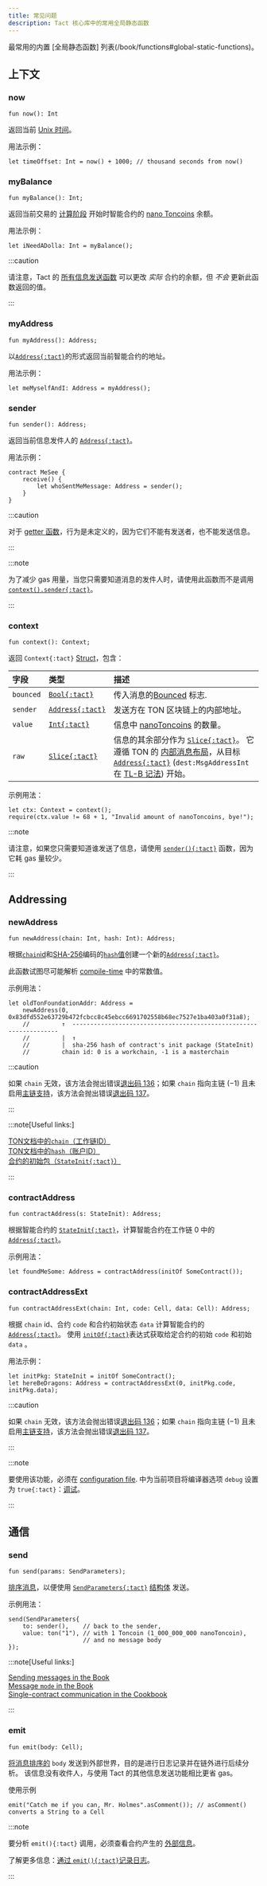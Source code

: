```yaml
---
title: 常见问题
description: Tact 核心库中的常用全局静态函数
---
```


最常用的内置 [全局静态函数] 列表(/book/functions#global-static-functions)。

## 上下文

### now

```tact
fun now(): Int
```

返回当前 [Unix 时间](https://en.wikipedia.org/wiki/Unix_time)。

用法示例：

```tact
let timeOffset: Int = now() + 1000; // thousand seconds from now()
```

### myBalance

```tact
fun myBalance(): Int;
```

返回当前交易的 [计算阶段](https://docs.ton.org/learn/tvm-instructions/tvm-overview#compute-phase) 开始时智能合约的 [nano Toncoins](/zh-cn/book/integers#nanotoncoin) 余额。

用法示例：

```tact
let iNeedADolla: Int = myBalance();
```

:::caution

  请注意，Tact 的 [所有信息发送函数](/zh-cn/book/send) 可以更改 _实际_ 合约的余额，但 _不会_ 更新此函数返回的值。

:::

### myAddress

```tact
fun myAddress(): Address;
```

以[`Address{:tact}`][p]的形式返回当前智能合约的地址。

用法示例：

```tact
let meMyselfAndI: Address = myAddress();
```

### sender

```tact
fun sender(): Address;
```

返回当前信息发件人的 [`Address{:tact}`][p]。

用法示例：

```tact
contract MeSee {
    receive() {
        let whoSentMeMessage: Address = sender();
    }
}
```

:::caution

  对于 [getter 函数](/zh-cn/book/contracts#getter-functions)，行为是未定义的，因为它们不能有发送者，也不能发送信息。

:::

:::note

  为了减少 gas 用量，当您只需要知道消息的发件人时，请使用此函数而不是调用 [`context().sender{:tact}`](#context)。

:::

### context

```tact
fun context(): Context;
```

返回 `Context{:tact}` [Struct](/zh-cn/book/structs-and-messages#structs)，包含：

| 字段        | 类型                        | 描述                                                                                                                                                                                                                                                    |
| :-------- | :------------------------ | :---------------------------------------------------------------------------------------------------------------------------------------------------------------------------------------------------------------------------------------------------- |
| `bounced` | [`Bool{:tact}`][bool]     | 传入消息的[Bounced](https://ton.org/docs/learn/overviews/addses#bounceable-vs-non-ounceable-addresses) 标志.                                                                                                                                                 |
| `sender`  | [`Address{:tact}`][p]     | 发送方在 TON 区块链上的内部地址。                                                                                                                                                                                                                                   |
| `value`   | [`Int{:tact}`][int]       | 信息中 [nanoToncoins](/zh-cn/book/integers#nanotoncoin) 的数量。                                                                                                                                                                                                   |
| `raw`     | [`Slice{:tact}`][slice]   | 信息的其余部分作为 [`Slice{:tact}`][slice]。 它遵循 TON 的 [内部消息布局](https://docs.ton.org/develop/smart-contracts/messages#message-layout)，从目标 [`Address{:tact}`][p] (`dest:MsgAddressInt` 在 [TL-B 记法](https://docs.ton.org/develop/data-formats/tl-b-language)) 开始。 |

示例用法：

```tact
let ctx: Context = context();
require(ctx.value != 68 + 1, "Invalid amount of nanoToncoins, bye!");
```

:::note

  请注意，如果您只需要知道谁发送了信息，请使用 [`sender(){:tact}`](#sender) 函数，因为它耗 gas 量较少。

:::

## Addressing

### newAddress

```tact
fun newAddress(chain: Int, hash: Int): Address;
```

根据[`chain`id](https://ton-blockchain.github.io/docs/#/overviews/TON_blockchain_overview)和[SHA-256](/zh-cn/ref/core-math#sha256)编码的[`hash`值](https://docs.ton.org/learn/overviews/addresses#account-id)创建一个新的[`Address{:tact}`][p]。

此函数试图尽可能解析 [compile-time](/zh-cn/ref/core-comptime) 中的常数值。

示例用法：

```tact
let oldTonFoundationAddr: Address =
    newAddress(0, 0x83dfd552e63729b472fcbcc8c45ebcc6691702558b68ec7527e1ba403a0f31a8);
    //         ↑  ------------------------------------------------------------------
    //         |  ↑
    //         |  sha-256 hash of contract's init package (StateInit)
    //         chain id: 0 is a workchain, -1 is a masterchain
```

:::caution

  如果 `chain` 无效，该方法会抛出错误[退出码 136](/zh-cn/book/exit-codes#136)；如果 `chain` 指向主链 ($-1$) 且未启用[主链支持](/zh-cn/book/masterchain)，该方法会抛出错误[退出码 137](/zh-cn/book/exit-codes#137)。

:::

:::note[Useful links:]

  [TON文档中的`chain`（工作链ID）](https://docs.ton.org/learn/overviews/addresses#workchain-id)\
  [TON文档中的`hash`（账户ID）](https://docs.ton.org/learn/overviews/addresses#account-id)\
  [合约的初始包（`StateInit{:tact}`）](/zh-cn/book/expressions#initof)

:::

### contractAddress

```tact
fun contractAddress(s: StateInit): Address;
```

根据智能合约的 [`StateInit{:tact}`](/zh-cn/book/expressions#initof)，计算智能合约在工作链 $0$ 中的 [`Address{:tact}`][p]。

示例用法：

```tact
let foundMeSome: Address = contractAddress(initOf SomeContract());
```

### contractAddressExt

```tact
fun contractAddressExt(chain: Int, code: Cell, data: Cell): Address;
```

根据 `chain` id、合约 `code` 和合约初始状态 `data` 计算智能合约的 [`Address{:tact}`][p]。 使用 [`initOf{:tact}`](/zh-cn/book/expressions#initof)表达式获取给定合约的初始 `code` 和初始 `data` 。

用法示例：

```tact
let initPkg: StateInit = initOf SomeContract();
let hereBeDragons: Address = contractAddressExt(0, initPkg.code, initPkg.data);
```

:::caution

  如果 `chain` 无效，该方法会抛出错误[退出码 136](/zh-cn/book/exit-codes#136)；如果 `chain` 指向主链 ($-1$) 且未启用[主链支持](/zh-cn/book/masterchain)，该方法会抛出错误[退出码 137](/zh-cn/book/exit-codes#137)。

:::

:::note

  要使用该功能，必须在 [configuration file](/zh-cn/book/config).
  中为当前项目将编译器选项 `debug` 设置为 `true{:tact}`：[调试](/zh-cn/book/debug)。

:::

## 通信

### send

```tact
fun send(params: SendParameters);
```

[排序消息](/zh-cn/book/send#outbound-message-processing)，以便使用 [`SendParameters{:tact}`](/zh-cn/book/send) [结构体](/zh-cn/book/structs-and-messages#structs) 发送。

示例用法：

```tact
send(SendParameters{
    to: sender(),    // back to the sender,
    value: ton("1"), // with 1 Toncoin (1_000_000_000 nanoToncoin),
                     // and no message body
});
```

:::note[Useful links:]

  [Sending messages in the Book](/zh-cn/book/send)\
  [Message `mode` in the Book](/zh-cn/book/message-mode)\
  [Single-contract communication in the Cookbook](/zh-cn/cookbook/single-communication)

:::

### emit

```tact
fun emit(body: Cell);
```

[将消息排序的](/zh-cn/book/send#outbound-message-processing) `body` 发送到外部世界，目的是进行日志记录并在链外进行后续分析。 该信息没有收件人，与使用 Tact 的其他信息发送功能相比更省 gas。

使用示例

```tact
emit("Catch me if you can, Mr. Holmes".asComment()); // asComment() converts a String to a Cell
```

:::note

  要分析 `emit(){:tact}` 调用，必须查看合约产生的 [外部信息](/zh-cn/book/external)。

  了解更多信息：[通过 `emit(){:tact}`记录日志](/zh-cn/book/debug#logging)。

:::

[p]: /zh-cn/book/types#primitive-types
[bool]: /zh-cn/book/types#booleans
[int]: /zh-cn/book/integers
[slice]: /zh-cn/book/cells#slices
